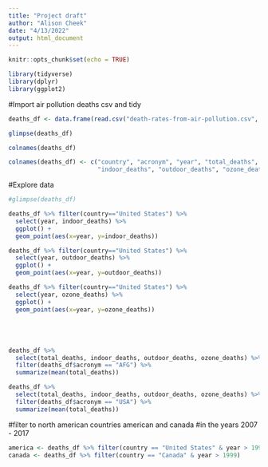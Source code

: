 ---
title: "Project draft"
author: "Alison Cheek"
date: "4/13/2022"
output: html_document
---

```{r setup, include=FALSE}
knitr::opts_chunk$set(echo = TRUE)
```

```{r}

library(tidyverse)
library(dplyr)
library(ggplot2)

```

#Import air pollution deaths csv and tidy

```{r}

deaths_df <- data.frame(read.csv("death-rates-from-air-pollution.csv", stringsAsFactors = FALSE))

glimpse(deaths_df)

colnames(deaths_df)

colnames(deaths_df) <- c("country", "acronym", "year", "total_deaths", 
                         "indoor_deaths", "outdoor_deaths", "ozone_deaths")

```


#Explore data
```{r}
#glimpse(deaths_df)

deaths_df %>% filter(country=="United States") %>%
  select(year, indoor_deaths) %>% 
  ggplot() + 
  geom_point(aes(x=year, y=indoor_deaths))

deaths_df %>% filter(country=="United States") %>%
  select(year, outdoor_deaths) %>% 
  ggplot() + 
  geom_point(aes(x=year, y=outdoor_deaths))

deaths_df %>% filter(country=="United States") %>%
  select(year, ozone_deaths) %>% 
  ggplot() + 
  geom_point(aes(x=year, y=ozone_deaths))




```



#
```{r}
deaths_df %>% 
  select(total_deaths, indoor_deaths, outdoor_deaths, ozone_deaths) %>% 
  filter(deaths_df$acronym == "AFG") %>% 
  summarize(mean(total_deaths))

deaths_df %>% 
  select(total_deaths, indoor_deaths, outdoor_deaths, ozone_deaths) %>% 
  filter(deaths_df$acronym == "USA") %>% 
  summarize(mean(total_deaths))


```




#filter to north american countries american and canada 
#in the years 2007 - 2017
```{r}
america <- deaths_df %>% filter(country == "United States" & year > 1999)
canada <- deaths_df %>% filter(country == "Canada" & year > 1999)

```


#



#



#



#



#




